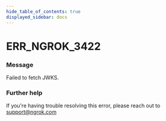 ```yaml
---
hide_table_of_contents: true
displayed_sidebar: docs
---
```



# ERR_NGROK_3422

### Message

Failed to fetch JWKS.

<ErrorDetails error="err_ngrok_3422" />

### Further help

If you're having trouble resolving this error, please reach out to [support@ngrok.com](mailto:support@ngrok.com?subject=Help%20with%20ERR_NGROK_3422)
